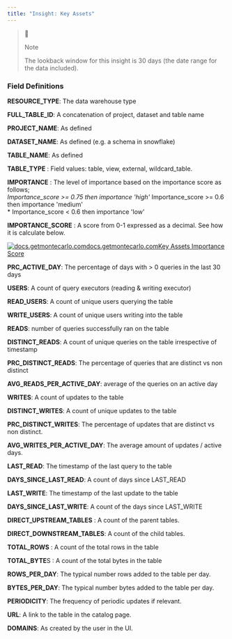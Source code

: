 ```yaml
---
title: "Insight: Key Assets"
---
```


> 🚧
> 
> Note
> 
> The lookback window for this insight is 30 days (the date range for the data included).

### Field Definitions

**RESOURCE\_TYPE**: The data warehouse type 

**FULL\_TABLE\_ID**: A concatenation of project, dataset and table name 

**PROJECT\_NAME**: As defined 

**DATASET\_NAME**: As defined (e.g. a schema in snowflake) 

**TABLE\_NAME**: As defined

**TABLE\_TYPE** : Field values: table, view, external, wildcard\_table.

**IMPORTANCE** : The level of importance based on the importance score as follows;  
 _Importance\_score >= 0.75 then importance 'high'_ 
 Importance\_score >= 0.6 then importance 'medium'  
\* Importance\_score < 0.6 then importance 'low' 

**IMPORTANCE\_SCORE** : A score from 0-1 expressed as a decimal. See how it is calculate below.

[![docs.getmontecarlo.com](/images/e42fb99-small-Monte_Carlo_Logo_Secondary.png)docs.getmontecarlo.comKey Assets Importance Score](https://docs.getmontecarlo.com/docs/key-assets-importance-score)

**PRC\_ACTIVE\_DAY**: The percentage of days with > 0 queries in the last 30 days 

**USERS**: A count of query executors (reading & writing executor)

**READ\_USERS**: A count of unique users querying the table  
  
**WRITE\_USERS**: A count of unique users writing into the table

**READS**: number of queries successfully ran on the table  
  
**DISTINCT\_READS**: A count of unique queries on the table irrespective of timestamp  
  
**PRC\_DISTINCT\_READS**: The percentage of queries that are distinct vs non distinct

**AVG\_READS\_PER\_ACTIVE\_DAY**: average of the queries on an active day

**WRITES**: A count of updates to the table 

**DISTINCT\_WRITES**: A count of unique updates to the table 

**PRC\_DISTINCT\_WRITES**: The percentage of updates that are distinct vs non distinct.

**AVG\_WRITES\_PER\_ACTIVE\_DAY**: The average amount of updates / active days.

**LAST\_READ**: The timestamp of the last query to the table 

**DAYS\_SINCE\_LAST\_READ**: A count of days since LAST\_READ

**LAST\_WRITE**: The timestamp of the last update to the table 

**DAYS\_SINCE\_LAST\_WRITE**: A count of the days since LAST\_WRITE

**DIRECT\_UPSTREAM\_TABLES** : A count of the parent tables.  
  
**DIRECT\_DOWNSTREAM\_TABLES**: A count of the child tables.

**TOTAL\_ROWS** : A count of the total rows in the table 

**TOTAL\_BYTE**S : A count of the total bytes in the table 

**ROWS\_PER\_DAY**: The typical number rows added to the table per day. 

**BYTES\_PER\_DAY**: The typical number bytes added to the table per day. 

**PERIODICITY**: The frequency of periodic updates if relevant.

**URL**: A link to the table in the catalog page. 

**DOMAINS**: As created by the user in the UI.